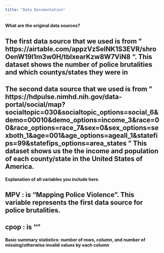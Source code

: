 ```yaml
---
title: "Data Documentation"
---
```


#### What are the original data sources?
## The first data source that we used is from " https://airtable.com/appzVzSeINK1S3EVR/shroOenW19l1m3w0H/tblxearKzw8W7ViN8 ". This dataset shows the number of police brutalities and which countys/states they were in
## The second data source that we used is from " https://hdpulse.nimhd.nih.gov/data-portal/social/map?socialtopic=030&socialtopic_options=social_6&demo=00010&demo_options=income_3&race=00&race_options=race_7&sex=0&sex_options=sexboth_1&age=001&age_options=ageall_1&statefips=99&statefips_options=area_states " This dataset shows us the the income and population of each county/state in the United States of America.

#### Explanation of all variables you include here.
## MPV : is "Mapping Police Violence". This variable represents the first data source for police brutalities.
## cpop : is ""

#### Basic summary statistics: number of rows, column, and number of missing/otherwise invalid values by each column
